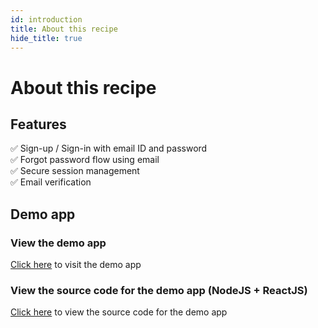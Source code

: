 ```yaml
---
id: introduction
title: About this recipe
hide_title: true
---
```


# About this recipe

## Features

✅ Sign-up / Sign-in with email ID and password <br/>
✅ Forgot password flow using email <br/>
✅ Secure session management <br/>
✅ Email verification <br/>

## Demo app

### View the demo app

[Click here](https://emailpassword.demo.supertokens.com/) to visit the demo app

### View the source code for the demo app (NodeJS + ReactJS)

[Click here](https://github.com/supertokens/supertokens-auth-react/tree/master/examples/with-emailpassword) to view the source code for the demo app
